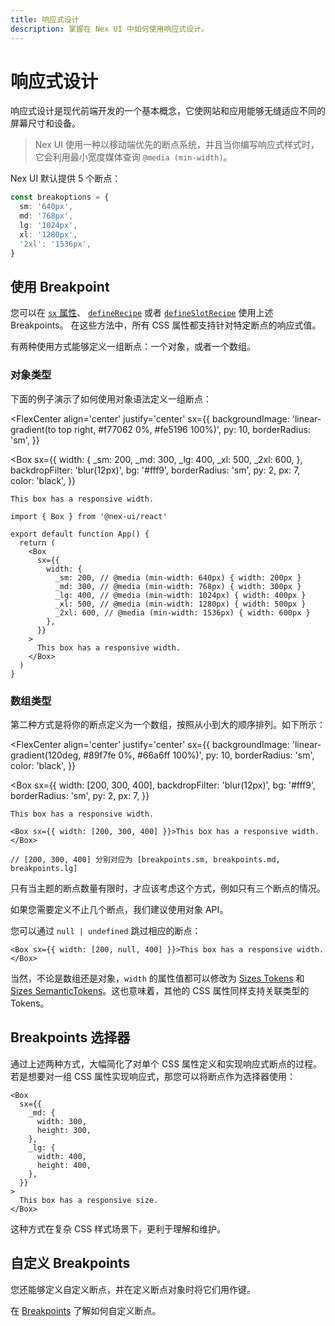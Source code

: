 ```yaml
---
title: 响应式设计
description: 掌握在 Nex UI 中如何使用响应式设计。
---
```



# 响应式设计

响应式设计是现代前端开发的一个基本概念，它使网站和应用能够无缝适应不同的屏幕尺寸和设备。

> Nex UI 使用一种以移动端优先的断点系统，并且当你编写响应式样式时，它会利用最小宽度媒体查询 `@media (min-width)`。

Nex UI 默认提供 5 个断点：

```ts
const breakoptions = {
  sm: '640px',
  md: '768px',
  lg: '1024px',
  xl: '1280px',
  '2xl': '1536px',
}
```

## 使用 Breakpoint

您可以在 [`sx` 属性](/docs/styling/sx-prop)、 [`defineRecipe`](/docs/styling/recipes) 或者 [`defineSlotRecipe`](/docs/styling/slot-recipes) 使用上述 Breakpoints。
在这些方法中，所有 CSS 属性都支持针对特定断点的响应式值。

有两种使用方式能够定义一组断点：一个对象，或者一个数组。

### 对象类型

下面的例子演示了如何使用对象语法定义一组断点：

<FlexCenter
  align='center'
  justify='center'
  sx={{
    backgroundImage: 'linear-gradient(to top right, #f77062 0%, #fe5196 100%)',
    py: 10,
    borderRadius: 'sm',
  }}
>
  <Box
    sx={{
      width: {
        _sm: 200,
        _md: 300,
        _lg: 400,
        _xl: 500,
        _2xl: 600,
      },
      backdropFilter: 'blur(12px)',
      bg: '#fff9',
      borderRadius: 'sm',
      py: 2,
      px: 7,
      color: 'black',
    }}
  >
    This box has a responsive width.
  </Box>
</FlexCenter>

```tsx
import { Box } from '@nex-ui/react'

export default function App() {
  return (
    <Box
      sx={{
        width: {
          _sm: 200, // @media (min-width: 640px) { width: 200px }
          _md: 300, // @media (min-width: 768px) { width: 300px }
          _lg: 400, // @media (min-width: 1024px) { width: 400px }
          _xl: 500, // @media (min-width: 1280px) { width: 500px }
          _2xl: 600, // @media (min-width: 1536px) { width: 600px }
        },
      }}
    >
      This box has a responsive width.
    </Box>
  )
}
```

### 数组类型

第二种方式是将你的断点定义为一个数组，按照从小到大的顺序排列。如下所示：

<FlexCenter
  align='center'
  justify='center'
  sx={{
    backgroundImage: 'linear-gradient(120deg, #89f7fe 0%, #66a6ff 100%)',
    py: 10,
    borderRadius: 'sm',
    color: 'black',
  }}
>
  <Box
    sx={{
      width: [200, 300, 400],
      backdropFilter: 'blur(12px)',
      bg: '#fff9',
      borderRadius: 'sm',
      py: 2,
      px: 7,
    }}
  >
    This box has a responsive width.
  </Box>
</FlexCenter>

```tsx
<Box sx={{ width: [200, 300, 400] }}>This box has a responsive width.</Box>

// [200, 300, 400] 分别对应为 [breakpoints.sm, breakpoints.md, breakpoints.lg]
```

<Callout type='info'>
只有当主题的断点数量有限时，才应该考虑这个方式，例如只有三个断点的情况。

如果您需要定义不止几个断点，我们建议使用对象 API。

</Callout>

您可以通过 `null | undefined` 跳过相应的断点：

```tsx
<Box sx={{ width: [200, null, 400] }}>This box has a responsive width.</Box>
```

当然，不论是数组还是对象，`width` 的属性值都可以修改为 [Sizes Tokens](/docs/customization/sizes) 和
[Sizes SemanticTokens](/docs/customization/sizes)。这也意味着，其他的 CSS 属性同样支持关联类型的 Tokens。

## Breakpoints 选择器

通过上述两种方式，大幅简化了对单个 CSS 属性定义和实现响应式断点的过程。若是想要对一组 CSS 属性实现响应式，那您可以将断点作为选择器使用：

```tsx
<Box
  sx={{
    _md: {
      width: 300,
      height: 300,
    },
    _lg: {
      width: 400,
      height: 400,
    },
  }}
>
  This box has a responsive size.
</Box>
```

这种方式在复杂 CSS 样式场景下，更利于理解和维护。

## 自定义 Breakpoints

您还能够定义自定义断点，并在定义断点对象时将它们用作键。

在 [Breakpoints](/docs/customization/breakpoints) 了解如何自定义断点。
